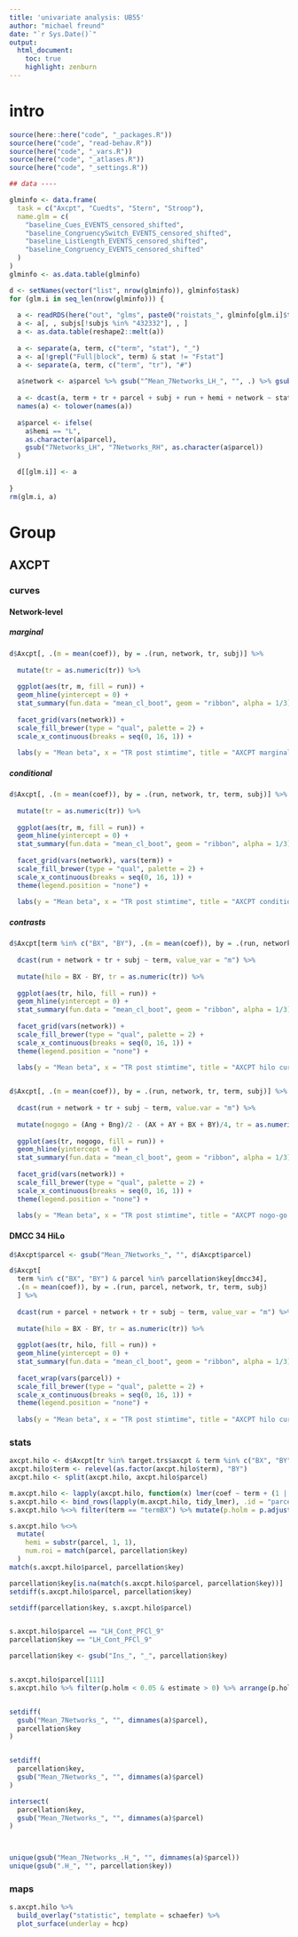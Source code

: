 ```yaml
---
title: 'univariate analysis: UB55'
author: "michael freund"
date: "`r Sys.Date()`"
output:
  html_document:
    toc: true
    highlight: zenburn
---
```



# intro


```r

source(here::here("code", "_packages.R"))
source(here("code", "read-behav.R"))
source(here("code", "_vars.R"))
source(here("code", "_atlases.R"))
source(here("code", "_settings.R"))

## data ----

glminfo <- data.frame(
  task = c("Axcpt", "Cuedts", "Stern", "Stroop"),
  name.glm = c(
    "baseline_Cues_EVENTS_censored_shifted", 
    "baseline_CongruencySwitch_EVENTS_censored_shifted",
    "baseline_ListLength_EVENTS_censored_shifted",
    "baseline_Congruency_EVENTS_censored_shifted"
  )
)
glminfo <- as.data.table(glminfo)

d <- setNames(vector("list", nrow(glminfo)), glminfo$task)
for (glm.i in seq_len(nrow(glminfo))) {
  
  a <- readRDS(here("out", "glms", paste0("roistats_", glminfo[glm.i]$task, "_", glminfo[glm.i]$name.glm, ".RDS")))
  a <- a[, , subjs[!subjs %in% "432332"], , ]
  a <- as.data.table(reshape2::melt(a))
  
  a <- separate(a, term, c("term", "stat"), "_")
  a <- a[!grepl("Full|block", term) & stat != "Fstat"]
  a <- separate(a, term, c("term", "tr"), "#")
  
  a$network <- a$parcel %>% gsub("^Mean_7Networks_LH_", "", .) %>% gsub("_.*", "", .)
  
  a <- dcast(a, term + tr + parcel + subj + run + hemi + network ~ stat, value.var = "value")
  names(a) <- tolower(names(a))
  
  a$parcel <- ifelse(
    a$hemi == "L",
    as.character(a$parcel),
    gsub("7Networks_LH", "7Networks_RH", as.character(a$parcel))
  )

  d[[glm.i]] <- a
  
}
rm(glm.i, a)


```


# Group

## AXCPT

### curves

#### Network-level

##### marginal

```r

d$Axcpt[, .(m = mean(coef)), by = .(run, network, tr, subj)] %>%
  
  mutate(tr = as.numeric(tr)) %>%
  
  ggplot(aes(tr, m, fill = run)) +
  geom_hline(yintercept = 0) +
  stat_summary(fun.data = "mean_cl_boot", geom = "ribbon", alpha = 1/3) +
  
  facet_grid(vars(network)) +
  scale_fill_brewer(type = "qual", palette = 2) +
  scale_x_continuous(breaks = seq(0, 16, 1)) +
  
  labs(y = "Mean beta", x = "TR post stimtime", title = "AXCPT marginal curves")

```

##### conditional

```r

d$Axcpt[, .(m = mean(coef)), by = .(run, network, tr, term, subj)] %>%
  
  mutate(tr = as.numeric(tr)) %>%
  
  ggplot(aes(tr, m, fill = run)) +
  geom_hline(yintercept = 0) +
  stat_summary(fun.data = "mean_cl_boot", geom = "ribbon", alpha = 1/3) +
  
  facet_grid(vars(network), vars(term)) +
  scale_fill_brewer(type = "qual", palette = 2) +
  scale_x_continuous(breaks = seq(0, 16, 1)) +
  theme(legend.position = "none") +
  
  labs(y = "Mean beta", x = "TR post stimtime", title = "AXCPT conditional curves")

```


##### contrasts

```r


d$Axcpt[term %in% c("BX", "BY"), .(m = mean(coef)), by = .(run, network, tr, term, subj)] %>%
  
  dcast(run + network + tr + subj ~ term, value_var = "m") %>%
  
  mutate(hilo = BX - BY, tr = as.numeric(tr)) %>%
  
  ggplot(aes(tr, hilo, fill = run)) +
  geom_hline(yintercept = 0) +
  stat_summary(fun.data = "mean_cl_boot", geom = "ribbon", alpha = 1/3) +
  
  facet_grid(vars(network)) +
  scale_fill_brewer(type = "qual", palette = 2) +
  scale_x_continuous(breaks = seq(0, 16, 1)) +
  theme(legend.position = "none") +
  
  labs(y = "Mean beta", x = "TR post stimtime", title = "AXCPT hilo curves (BX-BY)")


d$Axcpt[, .(m = mean(coef)), by = .(run, network, tr, term, subj)] %>%
  
  dcast(run + network + tr + subj ~ term, value.var = "m") %>%
  
  mutate(nogogo = (Ang + Bng)/2 - (AX + AY + BX + BY)/4, tr = as.numeric(tr)) %>%
  
  ggplot(aes(tr, nogogo, fill = run)) +
  geom_hline(yintercept = 0) +
  stat_summary(fun.data = "mean_cl_boot", geom = "ribbon", alpha = 1/3) +
  
  facet_grid(vars(network)) +
  scale_fill_brewer(type = "qual", palette = 2) +
  scale_x_continuous(breaks = seq(0, 16, 1)) +
  theme(legend.position = "none") +
  
  labs(y = "Mean beta", x = "TR post stimtime", title = "AXCPT nogo-go curves [(Ang + Bng)/2 - (AX + AY + BX + BY)/4]")


```


#### DMCC 34 HiLo

```r

d$Axcpt$parcel <- gsub("Mean_7Networks_", "", d$Axcpt$parcel)

d$Axcpt[
  term %in% c("BX", "BY") & parcel %in% parcellation$key[dmcc34], 
  .(m = mean(coef)), by = .(run, parcel, network, tr, term, subj)
  ] %>%
  
  dcast(run + parcel + network + tr + subj ~ term, value_var = "m") %>%
  
  mutate(hilo = BX - BY, tr = as.numeric(tr)) %>%
  
  ggplot(aes(tr, hilo, fill = run)) +
  geom_hline(yintercept = 0) +
  stat_summary(fun.data = "mean_cl_boot", geom = "ribbon", alpha = 1/3) +
  
  facet_wrap(vars(parcel)) +
  scale_fill_brewer(type = "qual", palette = 2) +
  scale_x_continuous(breaks = seq(0, 16, 1)) +
  theme(legend.position = "none") +
  
  labs(y = "Mean beta", x = "TR post stimtime", title = "AXCPT hilo curves DMCC34 (BX-BY)")

```


### stats


```r

axcpt.hilo <- d$Axcpt[tr %in% target.trs$axcpt & term %in% c("BX", "BY")]
axcpt.hilo$term <- relevel(as.factor(axcpt.hilo$term), "BY")
axcpt.hilo <- split(axcpt.hilo, axcpt.hilo$parcel)

m.axcpt.hilo <- lapply(axcpt.hilo, function(x) lmer(coef ~ term + (1 | subj), x))
s.axcpt.hilo <- bind_rows(lapply(m.axcpt.hilo, tidy_lmer), .id = "parcel")
s.axcpt.hilo %<>% filter(term == "termBX") %>% mutate(p.holm = p.adjust(p.value, "holm"))

s.axcpt.hilo %<>%
  mutate(
    hemi = substr(parcel, 1, 1),
    num.roi = match(parcel, parcellation$key)
  )
match(s.axcpt.hilo$parcel, parcellation$key)

parcellation$key[is.na(match(s.axcpt.hilo$parcel, parcellation$key))]
setdiff(s.axcpt.hilo$parcel, parcellation$key)

setdiff(parcellation$key, s.axcpt.hilo$parcel)


s.axcpt.hilo$parcel == "LH_Cont_PFCl_9"
parcellation$key == "LH_Cont_PFCl_9"

parcellation$key <- gsub("Ins_", "_", parcellation$key)


s.axcpt.hilo$parcel[111]
s.axcpt.hilo %>% filter(p.holm < 0.05 & estimate > 0) %>% arrange(p.holm) %>% kable


setdiff(
  gsub("Mean_7Networks_", "", dimnames(a)$parcel),
  parcellation$key
)


setdiff(
  parcellation$key,
  gsub("Mean_7Networks_", "", dimnames(a)$parcel)
)

intersect(
  parcellation$key,
  gsub("Mean_7Networks_", "", dimnames(a)$parcel)
)



unique(gsub("Mean_7Networks_.H_", "", dimnames(a)$parcel))
unique(gsub(".H_", "", parcellation$key))

```


### maps


```r

s.axcpt.hilo %>%
  build_overlay("statistic", template = schaefer) %>%
  plot_surface(underlay = hcp)

```







